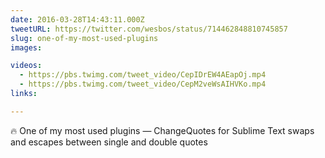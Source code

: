 ```yaml
---
date: 2016-03-28T14:43:11.000Z
tweetURL: https://twitter.com/wesbos/status/714462848810745857
slug: one-of-my-most-used-plugins
images:

videos:
  - https://pbs.twimg.com/tweet_video/CepIDrEW4AEapOj.mp4
  - https://pbs.twimg.com/tweet_video/CepM2veWsAIHVKo.mp4
links:

---
```

🔥 One of my most used plugins — ChangeQuotes for Sublime Text swaps and escapes between single and double quotes
